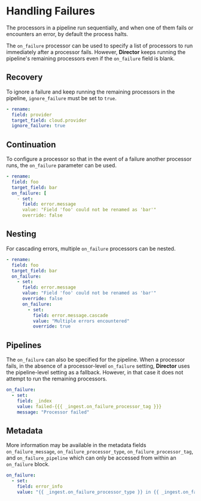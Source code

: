 # Handling Failures

The processors in a pipeline run sequentially, and when one of them fails or encounters an error, by default the process halts.

The `on_failure` processor can be used to specify a list of processors to run immediately after a processor fails. However, **Director** keeps running the pipeline's remaining processors even if the `on_failure` field is blank.

## Recovery

To ignore a failure and keep running the remaining processors in the pipeline, `ignore_failure` must be set to `true`.

```yaml
- rename:
  field: provider
  target_field: cloud.provider
  ignore_failure: true
```

## Continuation

To configure a processor so that in the event of a failure another processor runs, the `on_failure` parameter can be used.

```yaml
- rename:
  field: foo
  target_field: bar
  on_failure: [
    - set:
      field: error.message
      value: "Field 'foo' could not be renamed as 'bar'"
      override: false
```

## Nesting

For cascading errors, multiple `on_failure` processors can be nested.

```yaml
- rename:
  field: foo
  target_field: bar
  on_failure:
    - set:
      field: error.message
      value: "Field 'foo' could not be renamed as 'bar'"
      override: false
      on_failure:
        - set:
          field: error.message.cascade
          value: "Multiple errors encountered"
          override: true
```

## Pipelines

The `on_failure` can also be specified for the pipeline. When a processor fails, in the absence of a processor-level `on_failure` setting, **Director** uses the pipeline-level setting as a fallback. However, in that case it does not attempt to run the remaining processors.

```yaml
on_failure:
  - set:
    field: _index
    value: failed-{{{ _ingest.on_failure_processor_tag }}}
    message: "Processor failed"
```

## Metadata

More information may be available in the metadata fields `on_failure_message`, `on_failure_processor_type`, `on_failure_processor_tag`, and `on_failure_pipeline` which can only be accessed from within an `on_failure` block.

```yaml
on_failure:
  - set:
    field: error_info
    value: "{{ _ingest.on_failure_processor_type }} in {{ _ingest.on_failure_pipeline }} failed; error message: {{ _ingest.on_failure_message }}"
```
